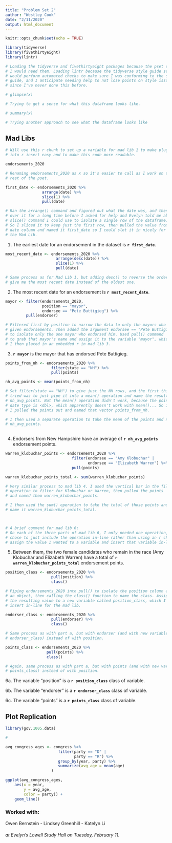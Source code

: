 ```yaml
---
title: "Problem Set 2"
author: "Westley Cook"
date: "2/11/2020"
output: html_document
---
```


```r
knitr::opts_chunk$set(echo = TRUE)

library(tidyverse)
library(fivethirtyeight)
library(lintr)

# Loading the tidyverse and fivethirtyeight packages because the pset said
# I would need them. Loading lintr because the tidyverse style guide said it
# would perform automated checks to make sure I was conforming to the style
# guide, and I anticipate needing help to not lose points on style issues
# since I've never done this before.

```


```r

# glimpse(x)

# Trying to get a sense for what this dataframe looks like.

# summary(x)

# Trying another approach to see what the dataframe looks like

```


## Mad Libs

```r

# Will use this r chunk to set up a variable for mad lib 1 to make plugging
# into r insert easy and to make this code more readable.

endorsements_2020

# Renaming endorsements_2020 as x so it's easier to call as I work on the
# rest of the pset.

first_date <- endorsements_2020 %>% 
                arrange(date) %>% 
                slice(1) %>% 
                pull(date)

# Ran the arrange() command and figured out what the date was, and then labored
# over it for a long time before I asked for help and Evelyn told me about the
# slice() command I could use to isolate a single row of the dataframe.
# So I sliced it to keep just the first row, then pulled the value from the
# date column and named it first_date so I could slot it in nicely for
# the Mad Lib.

```

1. The earliest date for an endorsement in the dataset is **`r first_date`**.

```r

most_recent_date <- endorsements_2020 %>% 
                      arrange(desc(date)) %>% 
                      slice(1) %>% 
                      pull(date)

# Same process as for Mad Lib 1, but adding desc() to reverse the order and
# give me the most recent date instead of the oldest one.

```

2. The most recent date for an endorsement is **`r most_recent_date`**.

```r

mayor <- filter(endorsements_2020, 
                position == "mayor", 
                endorsee == "Pete Buttigieg") %>% 
         pull(endorser)

# Filtered first by position to narrow the data to only the mayors who have
# given endorsements. Then added the argument endorsee == "Pete Buttigieg"
# to isolate only the one mayor who endorsed him. Used pull() command
# to grab that mayor's name and assign it to the variable "mayor", which
# I then placed in an embedded r in mad lib 3.

```


3. **`r mayor`** is the mayor that has endorsed Pete Buttigieg.

```r

points_from_nh <- endorsements_2020 %>% 
                    filter(state == "NH") %>% 
                    pull(points)

nh_avg_points <- mean(points_from_nh)

# Set filter(state == "NH") to give just the NH rows, and the first thing I
# tried was to just pipe it into a mean() operation and name the result
# nh_avg_points. But the mean() operation didn't work, because the points
# date type is <dbl>, which apparently doesn't work with mean()... So instead,
# I pulled the points out and named that vector points_from_nh.

# I then used a separate operation to take the mean of the points and name it
# nh_avg_points.
                        

```

4. Endorsers from New Hampshire have an average of **`r nh_avg_points`** endorsement points.

```r

warren_klobuchar_points <- endorsements_2020 %>% 
                             filter(endorsee == "Amy Klobuchar" | 
                                    endorsee == "Elizabeth Warren") %>% 
                             pull(points)

warren_klobuchar_points_total <- sum(warren_klobuchar_points)

# Very similar process to mad lib 4. I used the vertical bar in the filter()
# operation to filter for Klobuchar or Warren, then pulled the points
# and named them warren_klobuchar_points.

# I then used the sum() operation to take the total of those points and
# name it warren_klobuchar_points_total.



# A brief comment for mad lib 6:
# On each of the three parts of mad lib 6, I only needed one operation, so I
# chose to just include the operation in-line rather than using an r chunk to
# assign the value I wanted to a variable and insert that variable in-line.

```

5. Between them, the two female candidates who remain in the race (Amy Klobuchar and Elizabeth Warren) have a total of **`r warren_klobuchar_points_total`** endorsement points.

```r

position_class <- endorsements_2020 %>%
                    pull(position) %>%
                    class()

# Piping endorsements_2020 into pull() to isolate the position column as
# an object, then calling the class() function to name the class. Assigning
# the resulting value to a new variable called position_class, which I will
# insert in-line for the mad lib.

endorser_class <- endorsements_2020 %>% 
                    pull(endorser) %>% 
                    class()

# Same process as with part a, but with endorser (and with new variable 
# endorser_class) instead of with position.

points_class <- endorsements_2020 %>% 
                  pull(points) %>% 
                  class()

# Again, same process as with part a, but with points (and with new variable 
# points_class) instead of with position.

```

6a. The variable “position” is a **`r position_class`** class of variable.

6b. The variable “endorser” is a **`r endorser_class`** class of variable.

6c. The variable “points” is a **`r points_class`** class of variable.




## Plot Replication

```r

library(gov.1005.data)

# 

```


```r

avg_congress_ages <- congress %>% 
                       filter(party == "D" | 
                              party == "R") %>% 
                       group_by(year, party) %>% 
                       summarize(avg_age = mean(age)
                    )

ggplot(avg_congress_ages,
    aes(x = year,
        y = avg_age,
        color = party)) +
    geom_line()


```

### Worked with:
Owen Bernstein
- Lindsey Greenhill
- Katelyn Li

###### at Evelyn's Lowell Study Hall on Tuesday, February 11.